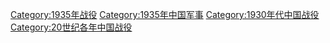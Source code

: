[[Category:1935年战役|Category:1935年战役]]
[[Category:1935年中国军事|Category:1935年中国军事]]
[[Category:1930年代中国战役|Category:1930年代中国战役]]
[[Category:20世纪各年中国战役‎|Category:20世纪各年中国战役‎]]
